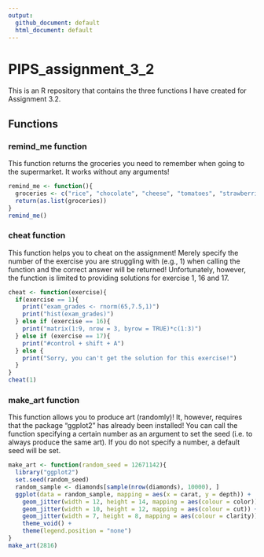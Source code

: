 ```yaml
---
output:
  github_document: default
  html_document: default
---
```

# PIPS_assignment_3_2

This is an R repository that contains the three functions I have created for Assignment 3.2.


\newpage

## Functions

### remind_me function
This function returns the groceries you need to remember when going to the supermarket. It works without any arguments!

```r
remind_me <- function(){
  groceries <- c("rice", "chocolate", "cheese", "tomatoes", "strawberries", "bananas", "potatoes")
  return(as.list(groceries))
}
remind_me()
```


### cheat function
This function helps you to cheat on the assignment! Merely specify the number of the exercise you are struggling with (e.g., 1) when calling the function and the correct answer will be returned! Unfortunately, however, the function is limited to providing solutions for exercise 1, 16 and 17.

```r
cheat <- function(exercise){
  if(exercise == 1){
    print("exam_grades <- rnorm(65,7.5,1)")
    print("hist(exam_grades)")
  } else if (exercise == 16){
    print("matrix(1:9, nrow = 3, byrow = TRUE)*c(1:3)")
  } else if (exercise == 17){
    print("#control + shift + A")
  } else {
    print("Sorry, you can't get the solution for this exercise!")
  }
}
cheat(1)
```


### make_art function
This function allows you to produce art (randomly)! It, however, requires that the package "ggplot2" has already been installed! You can call the function specifying a certain number as an argument to set the seed (i.e. to always produce the same art). If you do not specify a number, a default seed will be set.

```r
make_art <- function(random_seed = 12671142){
  library("ggplot2")
  set.seed(random_seed)
  random_sample <- diamonds[sample(nrow(diamonds), 10000), ]
  ggplot(data = random_sample, mapping = aes(x = carat, y = depth)) +
    geom_jitter(width = 12, height = 14, mapping = aes(colour = color)) +
    geom_jitter(width = 10, height = 12, mapping = aes(colour = cut)) +
    geom_jitter(width = 7, height = 8, mapping = aes(colour = clarity)) +
    theme_void() +
    theme(legend.position = "none")
}
make_art(2816)
```